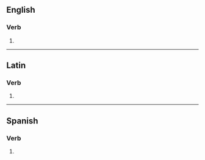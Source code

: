 ==English==

===Verb===
{{head|en|verb form}}

# {{en-third-person singular of|delude}}

----

==Latin==

===Verb===
{{la-verb-form|dēlūdēs}}

# {{inflection of|la|dēlūdō||2|s|futr|actv|indc}}

----

==Spanish==

===Verb===
{{head|es|verb form}}

# {{es-verb form of|deludir}}